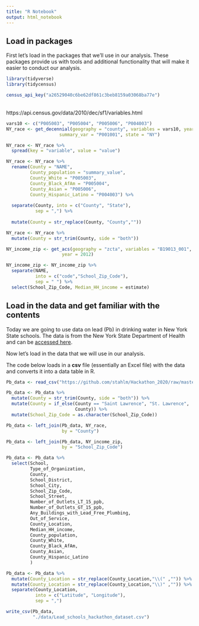 ```yaml
---
title: "R Notebook"
output: html_notebook
---
```


## Load in packages 
First let's load in the packages that we'll use in our analysis.  These packages provide us with tools and additional functionality that will make it easier to conduct our analysis.
```r
library(tidyverse)
library(tidycensus)
```


```r
census_api_key("a26529040c6be62df861c3beb8159a03068ba77e")
```



<br/>
https://api.census.gov/data/2010/dec/sf1/variables.html
```r
vars10 <- c("P005003", "P005004", "P005006", "P004003")
NY_race <- get_decennial(geography = "county", variables = vars10, year = 2010,
                    summary_var = "P001001", state = "NY")
```



```r
NY_race <- NY_race %>% 
  spread(key = "variable", value = "value")
```

```r
NY_race <- NY_race %>% 
  rename(County = "NAME",
         County_population = "summary_value",
         County_White = "P005003",
         County_Black_AfAm = "P005004",
         County_Asian = "P005006",
         County_Hispanic_Latino = "P004003") %>% 
  
  separate(County, into = c("County", "State"),
           sep = ",") %>% 
  
  mutate(County = str_replace(County, "County",""))
```


```r
NY_race <- NY_race %>% 
  mutate(County = str_trim(County, side = "both"))
```



```r
NY_income_zip <- get_acs(geography = "zcta", variables = "B19013_001",
                     year = 2012)
```

```r
NY_income_zip <- NY_income_zip %>% 
  separate(NAME, 
           into = c("code","School_Zip_Code"),
           sep = " ") %>% 
  select(School_Zip_Code, Median_HH_income = estimate)
```




## Load in the data and get familiar with the contents
Today we are going to use data on lead (Pb) in drinking water in New York State schools.  The data is from the New York State Department of Health and can be [accessed here](https://health.data.ny.gov/Health/Lead-Testing-in-School-Drinking-Water-Sampling-and/rkyy-fsv9).  

Now let's load in the data that we will use in our analysis.  

The code below loads in a **csv** file (essentially an Excel file) with the data and converts it into a data table in R.  
```r
Pb_data <- read_csv("https://github.com/stahlm/Hackathon_2020/raw/master/data/Lead_Testing_in_School_Drinking_Water_Sampling_hackathon.csv")
```

```r
Pb_data <- Pb_data %>% 
  mutate(County = str_trim(County, side = "both")) %>% 
  mutate(County = if_else(County == "Saint Lawrence", "St. Lawrence", 
                          County)) %>% 
  mutate(School_Zip_Code = as.character(School_Zip_Code))
```


```r
Pb_data <- left_join(Pb_data, NY_race,
                     by = "County")
```

```r
Pb_data <- left_join(Pb_data, NY_income_zip,
                     by = "School_Zip_Code")
```

```r
Pb_data <- Pb_data %>% 
  select(School,
         Type_of_Organization,
         County, 
         School_District, 
         School_City,
         School_Zip_Code,
         School_Street,
         Number_of_Outlets_LT_15_ppb,
         Number_of_Outlets_GT_15_ppb,
         Any_Buildings_with_Lead_Free_Plumbing,
         Out_of_Service,
         County_Location,
         Median_HH_income,
         County_population,
         County_White,
         County_Black_AfAm,
         County_Asian,
         County_Hispanic_Latino
         )
```


```r
Pb_data <- Pb_data %>% 
  mutate(County_Location = str_replace(County_Location,"\\(" ,"")) %>% 
  mutate(County_Location = str_replace(County_Location,"\\)" ,"")) %>% 
  separate(County_Location, 
           into = c("Latitude", "Longitude"),
           sep = ",")
```


```r
write_csv(Pb_data, 
          "./data/Lead_schools_hackathon_dataset.csv")
```

